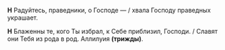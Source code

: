**Н** Радуйтесь, праведники, о Господе — / хвала Господу праведных украшает.

**Н** Блаженны те, кого Ты избрал, к Себе приблизил, Господи. / Славят они Тебя из рода в род. Аллилуия **(трижды)**.
